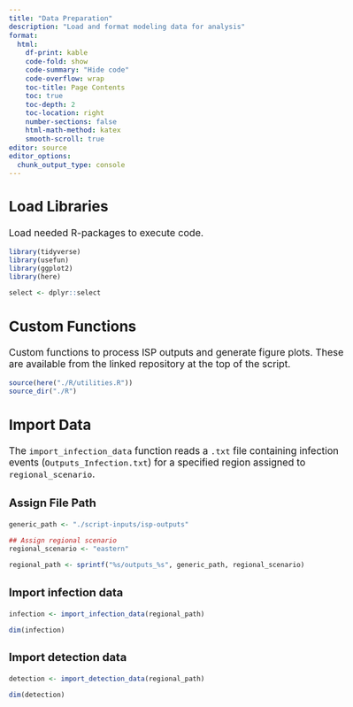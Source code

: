 ```yaml
---
title: "Data Preparation"
description: "Load and format modeling data for analysis"
format:
  html: 
    df-print: kable
    code-fold: show
    code-summary: "Hide code"
    code-overflow: wrap
    toc-title: Page Contents
    toc: true
    toc-depth: 2
    toc-location: right
    number-sections: false
    html-math-method: katex
    smooth-scroll: true
editor: source
editor_options: 
  chunk_output_type: console
---
```

```{=html}
<style type="text/css">

body, td {
   font-size: 13pt;
}
code.r{
  font-size: 9pt;
}
pre {
  font-size: 11pt
}
</style>
```

## Load Libraries  
Load needed R-packages to execute code.
```r
library(tidyverse)
library(usefun)
library(ggplot2)
library(here)

select <- dplyr::select
```

## Custom Functions  
Custom functions to process ISP outputs and generate figure plots.  These are available from the linked repository at the top of the script.  
```r
source(here("./R/utilities.R"))
source_dir("./R")
```

## Import Data
The `import_infection_data` function reads a `.txt` file containing infection events (`Outputs_Infection.txt`) for a specified region assigned to `regional_scenario`.

### Assign File Path
```r
generic_path <- "./script-inputs/isp-outputs"

## Assign regional scenario
regional_scenario <- "eastern"

regional_path <- sprintf("%s/outputs_%s", generic_path, regional_scenario)
```

### Import infection data
```r
infection <- import_infection_data(regional_path)

dim(infection)
```

### Import detection data
```r
detection <- import_detection_data(regional_path)

dim(detection)
```